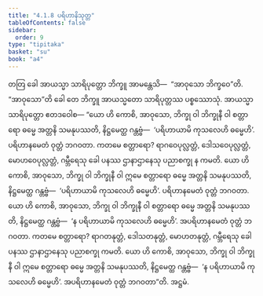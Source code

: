 ```yaml
---
title: "4.1.8 ပရိဟာနိသုတ္တ"
tableOfContents: false
sidebar:
  order: 9
type: "tipitaka"
basket: "su"
book: "a4"
---
```



<DynamicBreadcrumb />

<Division number="158" book="a4">

<Paragraph number="926" book="a4">
တတြ ခေါ အာယသ္မာ သာရိပုတ္တော ဘိက္ခူ အာမန္တေသိ—  “အာဝုသော ဘိက္ခဝေ”တိ. “အာဝုသော”တိ ခေါ တေ ဘိက္ခူ အာယသ္မတော သာရိပုတ္တဿ ပစ္စဿောသုံ. အာယသ္မာ သာရိပုတ္တော ဧတဒဝေါစ—
</Paragraph>

<Paragraph number="927" book="a4">
“ယော ဟိ ကောစိ, အာဝုသော, ဘိက္ခု ဝါ ဘိက္ခုနီ ဝါ စတ္တာရော ဓမ္မေ အတ္တနိ သမနုပဿတိ, နိဋ္ဌမေတ္ထ ဂန္တဗ္ဗံ—  ‘ပရိဟာယာမိ ကုသလေဟိ ဓမ္မေဟိ’. ပရိဟာနမေတံ ဝုတ္တံ ဘဂဝတာ. ကတမေ စတ္တာရော? ရာဂဝေပုလ္လတ္တံ, ဒေါသဝေပုလ္လတ္တံ, မောဟဝေပုလ္လတ္တံ, ဂမ္ဘီရေသု ခေါ ပနဿ ဌာနာဌာနေသု ပညာစက္ခု န ကမတိ. ယော ဟိ ကောစိ, အာဝုသော, ဘိက္ခု ဝါ ဘိက္ခုနီ ဝါ ဣမေ စတ္တာရော ဓမ္မေ အတ္တနိ သမနုပဿတိ, နိဋ္ဌမေတ္ထ ဂန္တဗ္ဗံ—  ‘ပရိဟာယာမိ ကုသလေဟိ ဓမ္မေဟိ’. ပရိဟာနမေတံ ဝုတ္တံ ဘဂဝတာ.
</Paragraph>

<Paragraph number="928" book="a4">
ယော ဟိ ကောစိ, အာဝုသော, ဘိက္ခု ဝါ ဘိက္ခုနီ ဝါ စတ္တာရော ဓမ္မေ အတ္တနိ သမနုပဿတိ, နိဋ္ဌမေတ္ထ ဂန္တဗ္ဗံ—  ‘န ပရိဟာယာမိ ကုသလေဟိ ဓမ္မေဟိ’. အပရိဟာနမေတံ ဝုတ္တံ ဘဂဝတာ. ကတမေ စတ္တာရော? ရာဂတနုတ္တံ, ဒေါသတနုတ္တံ, မောဟတနုတ္တံ, ဂမ္ဘီရေသု ခေါ ပနဿ ဌာနာဌာနေသု ပညာစက္ခု ကမတိ. ယော ဟိ ကောစိ, အာဝုသော, ဘိက္ခု ဝါ ဘိက္ခုနီ ဝါ ဣမေ စတ္တာရော ဓမ္မေ အတ္တနိ သမနုပဿတိ, နိဋ္ဌမေတ္ထ ဂန္တဗ္ဗံ—  ‘န ပရိဟာယာမိ ကုသလေဟိ ဓမ္မေဟိ’. အပရိဟာနမေတံ ဝုတ္တံ ဘဂဝတာ”တိ.

</Paragraph>
</Division>

<Paragraph number="929" type="center" book="a4">
အဋ္ဌမံ.
</Paragraph>